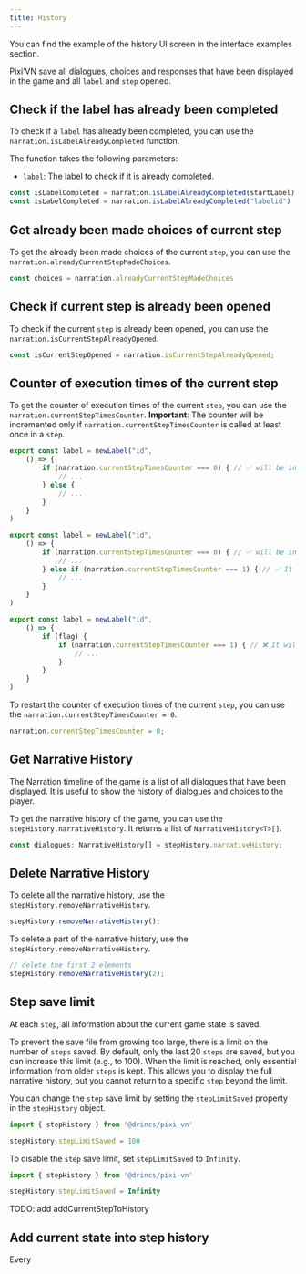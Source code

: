 ```yaml
---
title: History
---
```


<Callout title="UI screen" type="info">

You can find the example of the history UI screen in the <DynamicLink href="/start/interface-examples#history">interface examples</DynamicLink> section.

</Callout>

Pixi’VN save all dialogues, choices and responses that have been displayed in the game and all `label` and `step` opened.

## Check if the label has already been completed

To check if a `label` has already been completed, you can use the `narration.isLabelAlreadyCompleted` function.

The function takes the following parameters:

- `label`: The <DynamicLink href="/start/labels">label</DynamicLink> to check if it is already completed.

```typescript
const isLabelCompleted = narration.isLabelAlreadyCompleted(startLabel)
const isLabelCompleted = narration.isLabelAlreadyCompleted("labelid")
```

## Get already been made choices of current step

To get the already been made choices of the current `step`, you can use the `narration.alreadyCurrentStepMadeChoices`.

```typescript
const choices = narration.alreadyCurrentStepMadeChoices
```

## Check if current step is already been opened

To check if the current `step` is already been opened, you can use the `narration.isCurrentStepAlreadyOpened`.

```typescript
const isCurrentStepOpened = narration.isCurrentStepAlreadyOpened;
```

## Counter of execution times of the current step

To get the counter of execution times of the current `step`, you can use the `narration.currentStepTimesCounter`. **Important**: The counter will be incremented only if `narration.currentStepTimesCounter` is called at least once in a `step`.

```ts title="labels/startLabel.ts"
export const label = newLabel("id",
    () => {
        if (narration.currentStepTimesCounter === 0) { // ✅ will be incremented
            // ...
        } else {
            // ...
        }
    }
)
```

```ts title="labels/startLabel.ts"
export const label = newLabel("id",
    () => {
        if (narration.currentStepTimesCounter === 0) { // ✅ will be incremented
            // ...
        } else if (narration.currentStepTimesCounter === 1) { // ✅ It will not be incremented, because it has already been incremented in this step
            // ...
        }
    }
)
```

```ts title="labels/startLabel.ts"
export const label = newLabel("id",
    () => {
        if (flag) {
            if (narration.currentStepTimesCounter === 1) { // ❌ It will be incremented only if "flag" is true
                // ...
            }
        }
    }
)
```

To restart the counter of execution times of the current `step`, you can use the `narration.currentStepTimesCounter = 0`.

```typescript
narration.currentStepTimesCounter = 0;
```

## Get Narrative History

The Narration timeline of the game is a list of all dialogues that have been displayed. It is useful to show the history of dialogues and choices to the player.

To get the narrative history of the game, you can use the `stepHistory.narrativeHistory`. It returns a list of `NarrativeHistory<T>[]`.

```typescript
const dialogues: NarrativeHistory[] = stepHistory.narrativeHistory;
```

## Delete Narrative History

To delete all the narrative history, use the `stepHistory.removeNarrativeHistory`.

```typescript
stepHistory.removeNarrativeHistory();
```

To delete a part of the narrative history, use the `stepHistory.removeNarrativeHistory`.

```typescript
// delete the first 2 elements
stepHistory.removeNarrativeHistory(2);
```

## Step save limit

At each `step`, all information about the current game state is saved.

To prevent the save file from growing too large, there is a limit on the number of `steps` saved. By default, only the last 20 `steps` are saved, but you can increase this limit (e.g., to 100). When the limit is reached, only essential information from older `steps` is kept. This allows you to display the full <DynamicLink href="/start/history">narrative history</DynamicLink>, but you cannot <DynamicLink href="/start/labels-flow#go-back">return</DynamicLink> to a specific `step` beyond the limit.

You can change the `step` save limit by setting the `stepLimitSaved` property in the `stepHistory` object.

```typescript
import { stepHistory } from '@drincs/pixi-vn'

stepHistory.stepLimitSaved = 100
```

To disable the `step` save limit, set `stepLimitSaved` to `Infinity`.

```typescript
import { stepHistory } from '@drincs/pixi-vn'

stepHistory.stepLimitSaved = Infinity
```

<Comments>
TODO: add addCurrentStepToHistory

## Add current state into step history

Every

</Comments>
